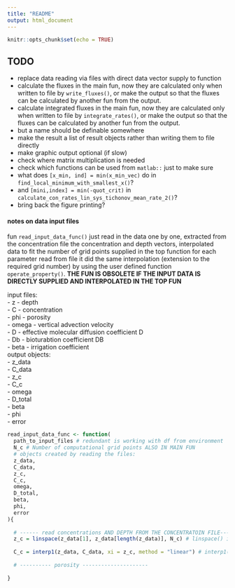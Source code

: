 ```yaml
---
title: "README"
output: html_document
---
```


```r
knitr::opts_chunk$set(echo = TRUE)
```

## TODO
- replace data reading via files with direct data vector supply to function  
- calculate the fluxes in the main fun, now they are calculated only when written to file by `write_fluxes()`, or make the output so that the fluxes can be calculated by another fun from the output.  
- calculate integrated fluxes in the main fun, now they are calculated only when written to file by `integrate_rates()`, or make the output so that the fluxes can be calculated by another fun from the output.  
- but a name should be definable somewhere   
- make the result a list of result objects rather than writing them to file directly  
- make graphic output optional (if slow)  
- check where matrix multiplication is needed  
- check which functions can be used from `matlab::` just to make sure  
- what does `[x_min, ind] = min(x_min_vec)` do in `find_local_minimum_with_smallest_x()`?  
- and `[mini,index] = min(-quot_crit)` in `calculate_con_rates_lin_sys_tichonov_mean_rate_2()`?  
- bring back the figure printing? 

#### notes on data input files
fun `read_input_data_func()` just read in the data one by one, extracted from the concentration file the concentration and depth vectors, interpolated data to fit the number of grid points supplied in the top function
for each parameter read from file it did the same interpolation (extension to the required grid number)
by using the user defined function `operate_property()`.
**THE FUN IS OBSOLETE IF THE INPUT DATA IS DIRECTLY SUPPLIED AND INTERPOLATED IN THE TOP FUN**  

input files:  
- z - depth  
- C - concentration  
- phi - porosity  
- omega - vertical advection velocity  
- D - effective molecular diffusion coefficient D  
- Db - bioturabtion coefficient DB  
- beta - irrigation coefficient   
output objects:  
- z_data  
- C_data  
- z_c  
- C_c  
- omega  
- D_total  
- beta  
- phi  
- error  

```r
read_input_data_func <- function(
  path_to_input_files # redundant is working with df from environment  
  N_c # Number of computational grid points ALSO IN MAIN FUN
  # objects created by reading the files:
  z_data,
  C_data,
  z_c,
  C_c,
  omega,
  D_total,
  beta,
  phi,
  error
){
  
  # ------ read concentrations AND DEPTH FROM THE CONCENTRATOIN FILE----------------
  z_c = linspace(z_data[1], z_data[length(z_data)], N_c) # linspace() is the same in r and matlab
  
  C_c = interp1(z_data, C_data, xi = z_c, method = "linear") # interp1() is the same in r and matlab
  
  # ---------- porosity ---------------------
  
}
```

